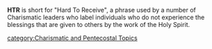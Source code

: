 '''HTR''' is short for "Hard To Receive", a phrase used by a number of Charismatic leaders who label individuals who do not experience the blessings that are given to others by the work of the Holy Spirit.

{{Christianity-stub}}
[[category:Charismatic and Pentecostal Topics]]